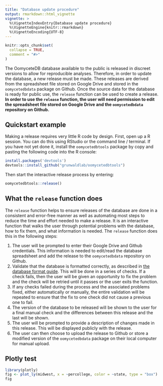 ```yaml
---
title: "Database update procedure"
output: rmarkdown::html_vignette
vignette: >
  %\VignetteIndexEntry{Database update procedure}
  %\VignetteEngine{knitr::rmarkdown}
  %\VignetteEncoding{UTF-8}
---
```


```r
knitr::opts_chunk$set(
  collapse = TRUE,
  comment = "#>"
)
```

The OomyceteDB database available to the public is released in discreet versions to allow for reproducible analyses.
Therefore, in order to update the database, a new release must be made.
These releases are derived from the spreadsheet file stored on Google Drive and stored in the `oomycetedbdata` package on Github.
Once the source data for the database is ready for public use, the `release` function can be used to create a release.
**In order to use the `release` function, the user will need permission to edit the  spreadsheet file stored on Google Drive and the `oomycetedbdata` repository on Github.**

## Quickstart example

Making a release requires very little R code by design.
First, open up a R session. You can do this using RStudio or the command line / terminal.
If you have not yet done it, install the `oomycetedbtools` package by copy and pasting the following code into the R console:

```r
install.packages('devtools')
devtools::install_github("grunwaldlab/oomycetedbtools")
```

Then start the interactive release process by entering:

```r
oomycetedbtools::release()
```

## What the `release` function does

The `release` function helps to ensure releases of the database are done in a consistent and error-free manner as well as automating most steps to reduce the time and effort needed to make a release.
It is an interactive function that walks the user through potential problems with the database, how to fix them, and what information is needed.
The `release` function does this in the following steps:

1. The user will be prompted to enter their Google Drive and Github credentials. This information is needed to edit/read the database spreadsheet and add the release to the `oomycetedbdata` repository on Github.
1. Validate that the database is formatted correctly, as described in [the database format guide](database_format.html). This will be done in a series of checks. If a check fails, then the user will be given an opportunity to fix the problem and the check will be retried until it passes or the user exits the function.
1. If any checks failed during the process and the associated problems fixed, either automatically or manually, the entire validation will be repeated to ensure that the fix to one check did not cause a previous one to fail.
1. The version of the database to be released will be shown to the user for a final manual check and the differences between this release and the last will be shown.
1. The user will be prompted to provide a description of changes made in this release. This will be displayed publicly with the release.
1. The user can then choose to upload the release to Github or store a modified version of the `oomycetedbdata` package on their local computer for manual upload.


## Plotly test

```r
library(plotly)
fig <- plot_ly(midwest, x = ~percollege, color = ~state, type = "box")
fig
```

